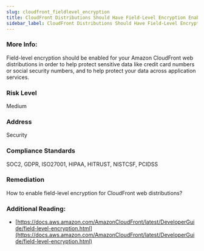 ```yaml
---
slug: cloudfront_fieldlevel_encryption
title: CloudFront Distributions Should Have Field-Level Encryption Enabled
sidebar_label: CloudFront Distributions Should Have Field-Level Encryption Enabled
---
```


### More Info:

Field-level encryption should be enabled for your Amazon CloudFront web distributions in order to help protect sensitive data like credit card numbers or social security numbers, and to help protect your data across application services.

### Risk Level

Medium

### Address

Security

### Compliance Standards

SOC2, GDPR, ISO27001, HIPAA, HITRUST, NISTCSF, PCIDSS

### Remediation

How to enable field-level encryption for CloudFront web distributions?

### Additional Reading:

- [https://docs.aws.amazon.com/AmazonCloudFront/latest/DeveloperGuide/field-level-encryption.html](https://docs.aws.amazon.com/AmazonCloudFront/latest/DeveloperGuide/field-level-encryption.html) 


